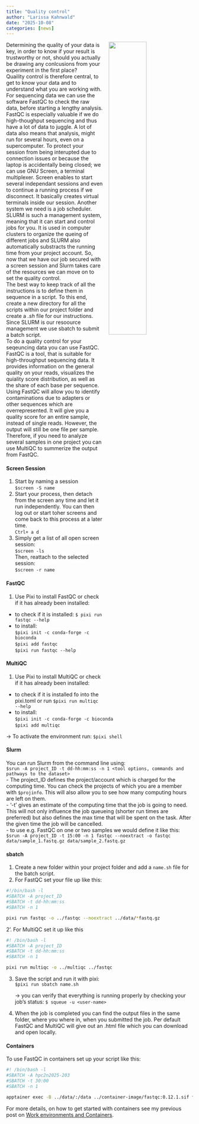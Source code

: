 ```yaml
---
title: "Quality control"
author: "Larissa Kahnwald"
date: "2025-10-08"
categories: [news]
---
```

![](DNA.jpg){style="float:right; width:45%; margin:0 0 1rem 1rem;"}  

Determining the quality of your data is key, in order to know if your result is trustworthy or not, should you actually be drawing any conlcusions from your experiment in the first place?  
Quaility control is therefore central, to get to know your data and to understand what you are working with. For sequencing data we can use the software FastQC to check the raw data, before starting a lengthy analysis.  
FastQC is especially valuable if we do high-thoughput sequencing and thus have a lot of data to juggle. A lot of data also means that analysis, might run for several hours, even on a supercomputer. To protect your session from being interupted due to connection issues or because the laptop is accidentally being closed; we can use GNU Screen, a terminal multiplexer. Screen enables to start several independant sessions and even to continue a running process if we disconnect. It basically creates virtual terminals inside our session. Another system we need is a job scheduler. SLURM is such a management system, meaning that it can start and control jobs for you. It is used in computer clusters to organize the queing of different jobs and SLURM also automatically substracts the running time from your project account. So, now that we have our job secured with a screen session and Slurm takes care of the resources we can move on to set the quality control.  
The best way to keep track of all the instructions is to define them in sequence in a script. To this end, create a new directory for all the scripts within our project folder and create a *.sh* file for our instructions. Since SLURM is our resoource management we use sbatch to submit a batch script.    
To do a quality control for your seqeuncing data you can use FastQC. FastQC is a tool, that is suitable for high-throughput sequencing data. It provides information on the general quality on your reads, visualizes the quiality score distribution, as well as the share of each base per sequence. Using FastQC will allow you to identify contaminations due to adapters or other sequences which are overrepresented. It will give you a quality score for an entire sample, instead of single reads. However, the output will still be one file per sample. Therefore, if you need to analyze several samples in one project you can use MultiQC to summerize the output from FastQC.

#### Screen Session
1. Start by naming a session  
`$screen -S name` 
2. Start your process, then detach from the screen any time and let it run independently. You can then log out or start toher screens and come back to this process at a later time.  
`Ctrl+ a d`  
3. Simply get a list of all open screen session:  
`$screen -ls`  
Then, reattach to the selected session:  
`$screen -r name`   

#### FastQC
1. Use Pixi to install FastQC or check if it has already been installed:  
- to check if it is installed: `$ pixi run fastqc --help`
- to install:  
`$pixi init -c conda-forge -c bioconda`   
`$pixi add fastqc`   
`$pixi run fastqc --help`  

#### MultiQC  
1. Use Pixi to install MultiQC or check if it has already been installed:  
- to check if it is installed fo into the pixi.toml or run `$pixi run multiqc --help`
- to install:  
`$pixi init -c conda-forge -c bioconda`   
`$pixi add multiqc`    

-> To activate the environment run: `$pixi shell`  

#### Slurm  
You can run Slurm from the command line using:  
`$srun -A project_ID -t dd-hh:mm:ss -n 1 <tool options, commands and pathways to the dataset>`  
 - The project_ID defines the project/account which is charged for the computing time. You can check the projects of which you are a member with `$projinfo`. This will also allow you to see how many computing hours are left on them.  
 - '-t' gives an estimate of the computing time that the job is going to need. This will not only influence the job queueing (shorter run times are preferred) but also defines the max time that will be spent on the task. After the given time the job will be cancelled.  
 - to use e.g. FastQC on one or two samples we would define it like this: `$srun -A project_ID -t 15:00 -n 1 fastqc --noextract -o fastqc data/sample_1.fastq.gz data/sample_2.fastq.gz `  

#### sbatch  
1. Create a new folder within your project folder and add a `name.sh` file for the batch script.
2. For FastQC set your file up like this:  
```bash
#!/bin/bash -l 
#SBATCH -A project_ID 
#SBATCH -t dd-hh:mm:ss
#SBATCH -n 1 

pixi run fastqc -o ../fastqc --noextract ../data/*fastq.gz
```
2'. For MultiQC set it up like this  
```bash
#! /bin/bash -l
#SBATCH -A project_ID
#SBATCH -t dd-hh:mm:ss
#SBATCH -n 1

pixi run multiqc -o ../multiqc ../fastqc
```
3. Save the script and run it with pixi:   
`$pixi run sbatch name.sh`  
<p style="margin-left:2em;"> -> you can verify that everything is running properly by checking your job's status: `$ squeue -u <user-name>`   

4. When the job is completed you can find the output files in the same folder, where you where in, when you submitted the job. Per default FastQC and MultiQC will give out an .html file which you can download and open locally.   

#### Containers  
To use FastQC in containers set up your script like this:  
```bash
#! /bin/bash -l
#SBATCH -A hpc2n2025-203
#SBATCH -t 30:00
#SBATCH -n 1

apptainer exec -B ../data/:/data ../container-image/fastqc:0.12.1.sif fastqc -o ../fastqc-container --noextract ../data/*fastq.gz
```   
For more details, on how to get started with containers see my previous post on [Work environments and Containers](https://larissa-k-g.github.io/MedBioInfo-Blog/posts/pixi-environment-containers/).  